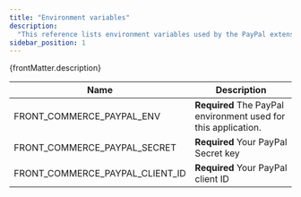```yaml
---
title: "Environment variables"
description:
  "This reference lists environment variables used by the PayPal extension."
sidebar_position: 1
---
```


<p>{frontMatter.description}</p>

| Name                            | Description                                                    |
| ------------------------------- | -------------------------------------------------------------- |
| FRONT_COMMERCE_PAYPAL_ENV       | **Required** The PayPal environment used for this application. |
| FRONT_COMMERCE_PAYPAL_SECRET    | **Required** Your PayPal Secret key                            |
| FRONT_COMMERCE_PAYPAL_CLIENT_ID | **Required** Your PayPal client ID                             |
